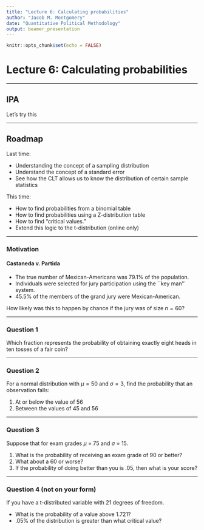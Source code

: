 ```yaml
---
title: "Lecture 6: Calculating probabilities"
author: "Jacob M. Montgomery"
date: "Quantitative Political Methodology"
output: beamer_presentation
---
```


```r
knitr::opts_chunk$set(echo = FALSE)
```





# Lecture 6: Calculating probabilities

----

## IPA

Let's try this



-----

## Roadmap

Last time: 

- Understanding the concept of a sampling distribution
- Understand the concept of a standard error
- See how the CLT allows us to know the distribution of certain sample statistics

This time:

- How to find probabilities from a binomial table
- How to find probabilities using a Z-distribution table
- How to find "critical values."
- Extend this logic to the t-distribution (online only)




----

### Motivation

#### Castaneda v. Partida

- The true number of Mexican-Americans was 79.1\% of the population.
- Individuals were selected for jury participation using the ``key man'' system.
- 45.5\% of the members of the grand jury were Mexican-American.

\pause

How likely was this to happen by chance if the jury was of size $n=60$?  

-----

### Question 1

Which fraction represents the probability of obtaining exactly eight heads in ten tosses of a fair coin? 


----

### Question 2

For a normal distribution with $\mu = 50$ and $\sigma = 3$, find the probability that an observation falls:

1. At or below the value of 56
2. Between the values of 45 and 56



-----

### Question 3

Suppose that for exam grades $\mu$ = 75 and $\sigma$ = 15. 

1. What is the probability of receiving an exam grade of 90 or better?
2. What about a 60 or worse?
3. If the probability of doing better than you is .05, then what is  your score?  

----

### Question 4 (not on your form)


If you have a t-distributed variable with 21 degrees of freedom.

- What is the probability of a value above 1.721?
- .05\% of the distribution is greater than what critical value?

